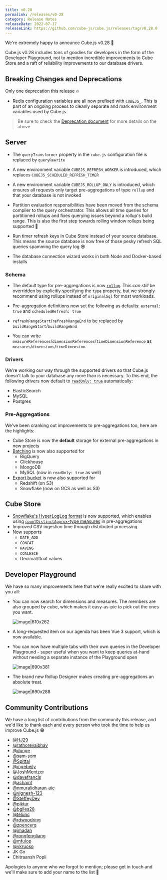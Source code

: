 ```yaml
---
title: v0.28
permalink: /releases/v0-28
category: Release Notes
releaseDate: 2022-07-17
releaseLink: https://github.com/cube-js/cube.js/releases/tag/v0.28.0
---
```


We're extremely happy to announce Cube.js v0.28 🥳

Cube.js v0.28 includes tons of goodies for developers in the form of the
Developer Playground, not to mention incredible improvements to Cube Store and a
raft of reliability improvements to our database drivers.

## Breaking Changes and Deprecations

Only one deprecation this release 🔥

- Redis configuration variables are all now prefixed with `CUBEJS_`. This is
  part of an ongoing process to cleanly separate and mark environment variables
  used by Cube.js.

> Be sure to check the
> [Deprecation document](https://github.com/cube-js/cube.js/blob/master/DEPRECATION.md)
> for more details on the above.

## Server

- The `queryTransformer` property in the `cube.js` configuration file is
  replaced by `queryRewrite`

- A new environment variable `CUBEJS_REFRESH_WORKER` is introduced, which
  replaces `CUBEJS_SCHEDULED_REFRESH_TIMER`

- A new environment variable `CUBEJS_ROLLUP_ONLY` is introduced, which ensures
  all requests only target pre-aggregations of type `rollup` and that your
  database is not invoked

- Partition evaluation responsibilities have been moved from the schema compiler
  to the query orchestrator. This allows all time queries for partitioned
  rollups and fixes querying issues beyond a rollup's build range. This is also
  the first step towards rolling window rollups being supported 🎉

- Run timer refresh keys in Cube Store instead of your source database. This
  means the source database is now free of those pesky refresh SQL queries
  spamming the query log 😎
- The database connection wizard works in both Node and Docker-based installs

### Schema

- The default type for pre-aggregations is now
  [`rollup`](https://cube.dev/docs/pre-aggregations#rollup). This _can still_ be
  overridden by explicitly specifying the `type` property, but we strongly
  recommend using rollups instead of `originalSql` for most workloads.

- Pre-aggregation definitions now set the following as defaults:
  `external: true` and `scheduledRefresh: true`

- `refreshRangeStart`/`refreshRangeEnd` to be replaced by
  `buildRangeStart`/`buildRangeEnd`

- You can write
  `measureReferences`/`dimensionReferences`/`timeDimensionReference` as
  `measures`/`dimensions`/`timeDimension`.

### Drivers

We're working our way through the supported drivers so that Cube.js doesn't talk
to your database any more than is necessary. To this end, the following drivers
now default to
[`readOnly: true`](https://cube.dev/docs/caching/using-pre-aggregations#read-only-data-source)
automatically:

- ElasticSearch
- MySQL
- Postgres

### Pre-Aggregations

We've been cranking out improvements to pre-aggregations too, here are the
highlights:

- Cube Store is now the **default** storage for external pre-aggregations in new
  projects
- [Batching](https://cube.dev/docs/caching/using-pre-aggregations#optimizing-pre-aggregation-build-times-batching)
  is now also supported for
  - BigQuery
  - Clickhouse
  - MongoDB
  - MySQL (now in `readOnly: true` as well)
- [Export bucket](https://cube.dev/docs/caching/using-pre-aggregations#optimizing-pre-aggregation-build-times-export-bucket)
  is now also supported for
  - Redshift (on S3)
  - Snowflake (now on GCS as well as S3)

## Cube Store

- [Snowflake's HyperLogLog format](https://docs.snowflake.com/en/user-guide/querying-approximate-cardinality.html)
  is now supported, which enables using
  [`countDistinctApprox`-type measures](https://cube.dev/docs/types-and-formats#measures-types-count-distinct-approx)
  in pre-aggregations
- Improved CSV ingestion time through distributed processing
- Now supports
  - `DATE_ADD`
  - `CONCAT`
  - `HAVING`
  - `COALESCE`
  - Decimal/float values

## Developer Playground

We have so many improvements here that we're really excited to share with you
all:

- You can now search for dimensions and measures. The members are also grouped
  by cube, which makes it easy-as-pie to pick out the ones you want.

  ![image|610x262](upload://tnQlfBHYSQzxnalW3c9sxhsyd4s.png)

- A long-requested item on our agenda has been Vue 3 support, which is now
  available.
- You can now have multiple tabs with their own queries in the Developer
  Playground - super useful when you want to keep queries at-hand without
  needing a separate instance of the Playground open

  ![image|690x381](upload://9fThKKqFoX0EqpZd14vixQj1CuM.png)

- The brand new Rollup Designer makes creating pre-aggregations an absolute
  treat.

  ![image|690x288](upload://yPTZRJPoe7zrLiJmLV3z2B0nECX.png)

## Community Contributions

We have a long list of contributions from the community this release, and we'd
like to thank each and every person who took the time to help us improve Cube.js
😁

- [@HJ29](https://github.com/HJ29)
- [@rathorevaibhav](https://github.com/rathorevaibhav)
- [@donge](https://github.com/donge)
- [@sam-som](https://github.com/sam-som)
- [@Spittal](https://github.com/Spittal)
- [@mgebeily](https://github.com/mgebeily)
- [@JoshMentzer](https://github.com/JoshMentzer)
- [@davefrancis](https://github.com/davefrancis)
- [@acham1](https://github.com/acham1)
- [@nmuralidharan-aie](https://github.com/nmuralidharan-aie)
- [@vignesh-123](https://github.com/vignesh-123)
- [@SteffeyDev](https://github.com/SteffeyDev)
- [@piktur](https://github.com/piktur)
- [@bgiles28](https://github.com/bgiles28)
- [@telunc](https://github.com/telunc)
- [@rdwoodring](https://github.com/rdwoodring)
- [@zpencerq](https://github.com/zpencerq)
- [@jmadan](https://github.com/jmadan)
- [@rongfengliang](https://github.com/rongfengliang)
- [@mfulop](https://github.com/mfulop)
- [@vkruoso](https://github.com/vkruoso)
- JK Go
- Chitraansh Popli

Apologies to anyone who we forgot to mention; please get in touch and we'll make
sure to add your name to the list 🙌
